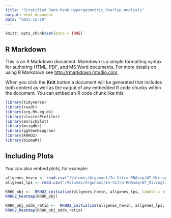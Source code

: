 ```yaml
---
title: "Stratified_Rank-Rank_Hypergeometric_Overlap_Analysis"
output: html_document
date: "2023-12-19"
---
```


```r
knitr::opts_chunk$set(echo = TRUE)
```

## R Markdown

This is an R Markdown document. Markdown is a simple formatting syntax for authoring HTML, PDF, and MS Word documents. For more details on using R Markdown see <http://rmarkdown.rstudio.com>.

When you click the **Knit** button a document will be generated that includes both content as well as the output of any embedded R code chunks within the document. You can embed an R code chunk like this:

```r
library(tidyverse)
library(readr)
library(org.Mm.eg.db)
library(clusterProfiler)
library(enrichplot)
library(msigdbr)
library(ggVennDiagram)
library(RRHO2)
library(biomaRt)
```

## Including Plots

You can also embed plots, for example:

```r
allgenes_hevin <- read.csv("/Volumes/Argonaut/In-Vitro-RNAseq/WT_Microglia/Stratified_RRHO_Analysis/CSVs/Hevin_all_genes.csv")
allgenes_lps <- read.csv("/Volumes/Argonaut/In-Vitro-RNAseq/WT_Microglia/Stratified_RRHO_Analysis/CSVs/LPS_all_genes.csv")
```

```r
RRHO_obj <-  RRHO2_initialize(allgenes_hevin, allgenes_lps, labels = c("Hevin treated", "LPS treated"), log10.ind=TRUE)
RRHO2_heatmap(RRHO_obj)
```

```r
RRHO_obj_odds_ratio <-  RRHO2_initialize(allgenes_hevin, allgenes_lps, labels = c("Hevin treated", "LPS treated"), log10.ind=TRUE, method = "fisher")
RRHO2_heatmap(RRHO_obj_odds_ratio)
```